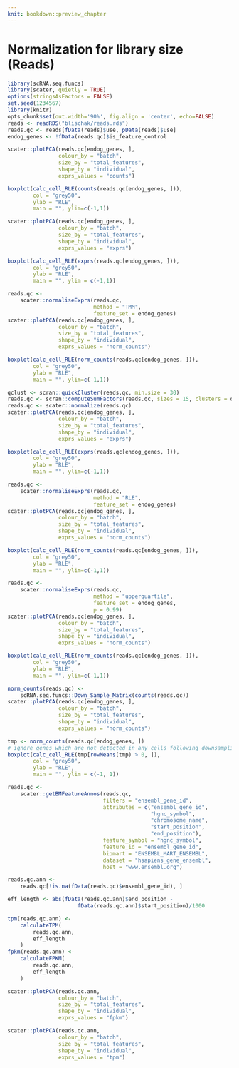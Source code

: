 ```yaml
---
knit: bookdown::preview_chapter
---
```


# Normalization for library size (Reads)

```r
library(scRNA.seq.funcs)
library(scater, quietly = TRUE)
options(stringsAsFactors = FALSE)
set.seed(1234567)
library(knitr)
opts_chunk$set(out.width='90%', fig.align = 'center', echo=FALSE)
reads <- readRDS("blischak/reads.rds")
reads.qc <- reads[fData(reads)$use, pData(reads)$use]
endog_genes <- !fData(reads.qc)$is_feature_control
```

```r
scater::plotPCA(reads.qc[endog_genes, ],
                colour_by = "batch",
                size_by = "total_features",
                shape_by = "individual",
                exprs_values = "counts")
```
```r
boxplot(calc_cell_RLE(counts(reads.qc[endog_genes, ])),
        col = "grey50",
        ylab = "RLE",
        main = "", ylim=c(-1,1))
```

```r
scater::plotPCA(reads.qc[endog_genes, ],
                colour_by = "batch",
                size_by = "total_features",
                shape_by = "individual",
                exprs_values = "exprs")
```
```r
boxplot(calc_cell_RLE(exprs(reads.qc[endog_genes, ])),
        col = "grey50",
        ylab = "RLE",
        main = "", ylim = c(-1,1))
```

```r
reads.qc <- 
    scater::normaliseExprs(reads.qc,
                           method = "TMM",
                           feature_set = endog_genes)
scater::plotPCA(reads.qc[endog_genes, ],
                colour_by = "batch",
                size_by = "total_features",
                shape_by = "individual",
                exprs_values = "norm_counts")
```
```r
boxplot(calc_cell_RLE(norm_counts(reads.qc[endog_genes, ])),
        col = "grey50",
        ylab = "RLE",
        main = "", ylim=c(-1,1))
```

```r
qclust <- scran::quickCluster(reads.qc, min.size = 30)
reads.qc <- scran::computeSumFactors(reads.qc, sizes = 15, clusters = qclust)
reads.qc <- scater::normalize(reads.qc)
scater::plotPCA(reads.qc[endog_genes, ],
                colour_by = "batch",
                size_by = "total_features",
                shape_by = "individual",
                exprs_values = "exprs")
```

```r
boxplot(calc_cell_RLE(exprs(reads.qc[endog_genes, ])),
        col = "grey50",
        ylab = "RLE",
        main = "", ylim=c(-1,1))
```

```r
reads.qc <- 
    scater::normaliseExprs(reads.qc,
                           method = "RLE",
                           feature_set = endog_genes)
scater::plotPCA(reads.qc[endog_genes, ],
                colour_by = "batch",
                size_by = "total_features",
                shape_by = "individual",
                exprs_values = "norm_counts")
```

```r
boxplot(calc_cell_RLE(norm_counts(reads.qc[endog_genes, ])),
        col = "grey50",
        ylab = "RLE",
        main = "", ylim=c(-1,1))
```

```r
reads.qc <- 
    scater::normaliseExprs(reads.qc,
                           method = "upperquartile", 
                           feature_set = endog_genes,
                           p = 0.99)
scater::plotPCA(reads.qc[endog_genes, ],
                colour_by = "batch",
                size_by = "total_features",
                shape_by = "individual",
                exprs_values = "norm_counts")
```
```r
boxplot(calc_cell_RLE(norm_counts(reads.qc[endog_genes, ])),
        col = "grey50",
        ylab = "RLE",
        main = "", ylim=c(-1,1))
```

```r
norm_counts(reads.qc) <- 
    scRNA.seq.funcs::Down_Sample_Matrix(counts(reads.qc))
scater::plotPCA(reads.qc[endog_genes, ],
                colour_by = "batch",
                size_by = "total_features",
                shape_by = "individual",
                exprs_values = "norm_counts")
```
```r
tmp <- norm_counts(reads.qc[endog_genes, ])
# ignore genes which are not detected in any cells following downsampling
boxplot(calc_cell_RLE(tmp[rowMeans(tmp) > 0, ]), 
        col = "grey50",
        ylab = "RLE",
        main = "", ylim = c(-1, 1))
```

```r
reads.qc <-
    scater::getBMFeatureAnnos(reads.qc,
                              filters = "ensembl_gene_id", 
                              attributes = c("ensembl_gene_id",
                                             "hgnc_symbol",
                                             "chromosome_name",
                                             "start_position",
                                             "end_position"), 
                              feature_symbol = "hgnc_symbol",
                              feature_id = "ensembl_gene_id",
                              biomart = "ENSEMBL_MART_ENSEMBL", 
                              dataset = "hsapiens_gene_ensembl",
                              host = "www.ensembl.org")
```

```r
reads.qc.ann <-
    reads.qc[!is.na(fData(reads.qc)$ensembl_gene_id), ]
```

```r
eff_length <- abs(fData(reads.qc.ann)$end_position -
                      fData(reads.qc.ann)$start_position)/1000
```

```r
tpm(reads.qc.ann) <-
    calculateTPM(
        reads.qc.ann,
        eff_length
    )
fpkm(reads.qc.ann) <-
    calculateFPKM(
        reads.qc.ann,
        eff_length
    )
```

```r
scater::plotPCA(reads.qc.ann,
                colour_by = "batch",
                size_by = "total_features",
                shape_by = "individual",
                exprs_values = "fpkm")
```

```r
scater::plotPCA(reads.qc.ann,
                colour_by = "batch",
                size_by = "total_features",
                shape_by = "individual",
                exprs_values = "tpm")
```
